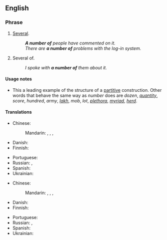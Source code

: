 ==English==

===Phrase===
{{head|en|phrase}}

# [[several|Several]].
#: '''''A number of''' people have commented on it.''
#: ''There are '''a number of''' problems with the log-in system.''
# Several of.
#: ''I spoke with '''a number of''' them about it.''

====Usage notes====
* This a leading example of the structure of a [[partitive]] construction. Other words that behave the same way as ''number'' does are ''dozen'', ''[[quantity]]'', ''score'', ''hundred'', ''army'', ''[[lakh]]'', ''mob'', ''lot'', ''[[plethora]]'', ''[[myriad]]'', ''[[herd]]''.

====Translations====
{{trans-top|several}}
* Chinese:
*: Mandarin: {{t+|cmn|幾個}}, {{t+|cmn|几个|tr=jǐgè}}, {{t+|cmn|一些|tr=yīxiē}}, {{t+|cmn|若干|tr=ruògān}}
* Danish: {{t-needed|da}}
* Finnish: {{t+|fi|moni}}
{{trans-mid}}
* Portuguese: {{t-needed|pt}}
* Russian: {{t+|ru|ряд|m}}, {{t+|ru|не́сколько}}
* Spanish: {{t-needed|es}}
* Ukrainian: {{t-needed|uk}}
{{trans-bottom}}

{{trans-top|several of}}
* Chinese:
*: Mandarin: {{t+|cmn|幾個}}, {{t+|cmn|几个|tr=jǐgè}}, {{t+|cmn|一些|tr=yīxiē}}, {{t+|cmn|若干|tr=ruògān}}
* Danish: {{t-needed|da}}
* Finnish: {{t+|fi|moni}}
{{trans-mid}}
* Portuguese: {{t-needed|pt}}
* Russian: {{t+|ru|ряд|m}}, {{t+|ru|не́сколько}}
* Spanish: {{t-needed|es}}
* Ukrainian: {{t-needed|uk}}
{{trans-bottom}}